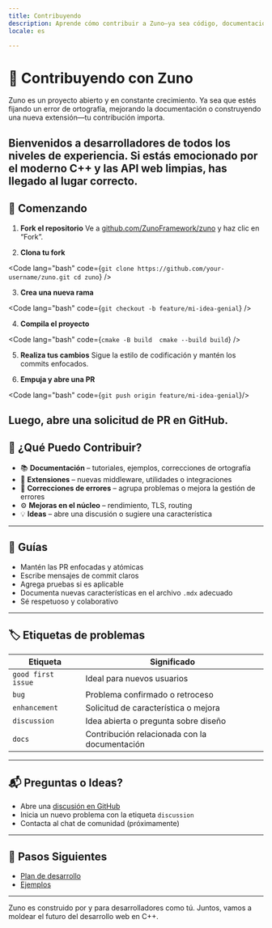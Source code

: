 ```yaml
---
title: Contribuyendo
description: Aprende cómo contribuir a Zuno—ya sea código, documentación o ideas.
locale: es

---
```


# 🤝 Contribuyendo con Zuno

Zuno es un proyecto abierto y en constante crecimiento. Ya sea que estés fijando un error de ortografía, mejorando la documentación o construyendo una nueva extensión—tu contribución importa.

Bienvenidos a desarrolladores de todos los niveles de experiencia. Si estás emocionado por el moderno C++ y las API web limpias, has llegado al lugar correcto.
---

## 🚀 Comenzando
1. **Fork el repositorio**
   Ve a [github.com/ZunoFramework/zuno](https://github.com/ZunoFramework/zuno) y haz clic en “Fork”.

2. **Clona tu fork**

<Code
  lang="bash"
  code={`git clone https://github.com/your-username/zuno.git
cd zuno`}
/>

3. **Crea una nueva rama**

<Code
  lang="bash"
  code={`git checkout -b feature/mi-idea-genial`}
/>

4. **Compila el proyecto**

<Code
  lang="bash"
  code={`cmake -B build 
  cmake --build build`} />

5. **Realiza tus cambios**
   Sigue la estilo de codificación y mantén los commits enfocados.

6. **Empuja y abre una PR**

<Code lang="bash"
  code={`git push origin feature/mi-idea-genial`}/>

Luego, abre una solicitud de PR en GitHub.
---

## 🧠 ¿Qué Puedo Contribuir?

- 📚 **Documentación** – tutoriales, ejemplos, correcciones de ortografía
- 🧩 **Extensiones** – nuevas middleware, utilidades o integraciones
- 🐞 **Correcciones de errores** – agrupa problemas o mejora la gestión de errores
- ⚙️ **Mejoras en el núcleo** – rendimiento, TLS, routing
- 💡 **Ideas** – abre una discusión o sugiere una característica
---

## 🧭 Guías

- Mantén las PR enfocadas y atómicas
- Escribe mensajes de commit claros
- Agrega pruebas si es aplicable
- Documenta nuevas características en el archivo `.mdx` adecuado
- Sé respetuoso y colaborativo
---

## 🏷️ Etiquetas de problemas

| Etiqueta | Significado |
|----------|-------------|
| `good first issue` | Ideal para nuevos usuarios |
| `bug`     | Problema confirmado o retroceso |
| `enhancement` | Solicitud de característica o mejora |
| `discussion`  | Idea abierta o pregunta sobre diseño |
| `docs`        | Contribución relacionada con la documentación |
---

## 📬 Preguntas o Ideas?

- Abre una [discusión en GitHub](https://github.com/ZunoFramework/zuno/discussions)
- Inicia un nuevo problema con la etiqueta `discussion`
- Contacta al chat de comunidad (próximamente)
---

## 🧭 Pasos Siguientes

- [Plan de desarrollo](/es/about/roadmap)
- [Ejemplos](/es/examples/hello-world)

---

Zuno es construido por y para desarrolladores como tú. Juntos, vamos a moldear el futuro del desarrollo web en C++.
